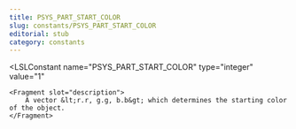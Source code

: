 ```yaml
---
title: PSYS_PART_START_COLOR
slug: constants/PSYS_PART_START_COLOR
editorial: stub
category: constants
---
```


<LSLConstant
	name="PSYS_PART_START_COLOR"
	type="integer"
	value="1"
>
	<Fragment slot="description">
		A vector &lt;r.r, g.g, b.b&gt; which determines the starting color of the object.
	</Fragment>
</LSLConstant>
